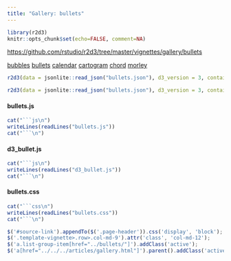 ```yaml
---
title: "Gallery: bullets"
---
```


```r
library(r2d3)
knitr::opts_chunk$set(echo=FALSE, comment=NA)
```

<div id="source-link">
<https://github.com/rstudio/r2d3/tree/master/vignettes/gallery/bullets>
</div>

<div class="row">

<div class="col-sm-3">
<div class="list-group">
  <a href="../bubbles/" class="list-group-item">bubbles</a>
  <a href="../bullets/" class="list-group-item">bullets</a>
  <a href="../calendar/" class="list-group-item">calendar</a>
  <a href="../cartogram/" class="list-group-item">cartogram</a>
  <a href="../chord/" class="list-group-item">chord</a>
  <a href="../morley/" class="list-group-item">morley</a>
</div>
</div>

<div class="col-sm-9">

```r
r2d3(data = jsonlite::read_json("bullets.json"), d3_version = 3, container = "div", dependencies = c("d3_bullet.js"), script = "bullets.js")
```

```r
r2d3(data = jsonlite::read_json("bullets.json"), d3_version = 3, container = "div", dependencies = c("d3_bullet.js"), script = "bullets.js", width="100%")
```


#### bullets.js

```r
cat("```js\n")
writeLines(readLines("bullets.js"))
cat("```\n")
```

#### d3_bullet.js

```r
cat("```js\n")
writeLines(readLines("d3_bullet.js"))
cat("```\n")
```

#### bullets.css

```r
cat("```css\n")
writeLines(readLines("bullets.css"))
cat("```\n")
```


</div>

</div>


```js
$('#source-link').appendTo($('.page-header')).css('display', 'block');
$('.template-vignette>.row>.col-md-9').attr('class', 'col-md-12');
$('a.list-group-item[href="../bullets/"]').addClass('active');
$('a[href="../../../articles/gallery.html"]').parent().addClass('active');
```


